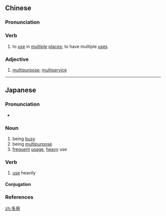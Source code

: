 ==Chinese==
{{zh-forms}}

===Pronunciation===
{{zh-pron
|m=duōyòng
|c=do1 jung6
|cat=v,a
}}

===Verb===
{{zh-verb}}

# to [[use]] in [[multiple]] [[place]]s; to have multiple [[use]]s

===Adjective===
{{zh-adj}}

# {{lb|zh|attributive}} [[multipurpose]]; [[multiservice]]
#: {{zh-x|多用-刀|'''multipurpose''' knife}}

----

==Japanese==
{{ja-kanjitab|た|よう|yomi=on}}

===Pronunciation===
* {{ja-pron|たよう|y=o|acc=0|acc_ref=NHK}}

===Noun===
{{ja-noun|たよう}}

# being [[busy]]
# being [[multipurpose]]
# [[frequent]] [[usage]], [[heavy]] use

===Verb===
{{ja-verb-suru|tr=trans|たよう}}

# [[use]] heavily
#: {{ja-usex|絵文字や顔文字を多用する|えもじ や かおもじ を たよう する|make frequent use of emojis, smileys, etc.}}

====Conjugation====
{{ja-suru|たよう}}

===References===
<references/>

[[zh:多用]]
